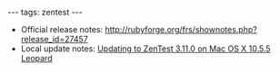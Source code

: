 ---
tags: zentest
---
* Official release notes: http://rubyforge.org/frs/shownotes.php?release_id=27457
* Local update notes: [[Updating to ZenTest 3.11.0 on Mac OS X 10.5.5 Leopard]]
